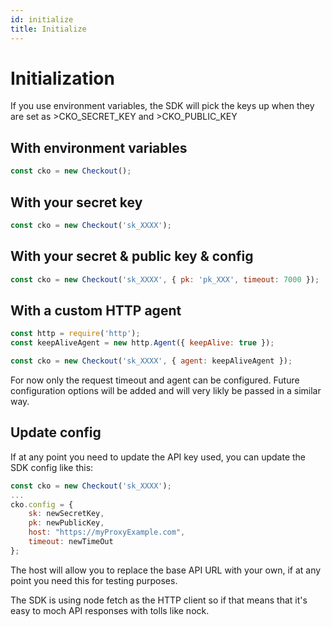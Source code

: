 ```yaml
---
id: initialize
title: Initialize
---
```



# Initialization

<Information type="information">
	If you use environment variables, the SDK will pick the keys up when they are set as >CKO_SECRET_KEY and
	>CKO_PUBLIC_KEY
</Information>

## With environment variables

```js
const cko = new Checkout();
```

## With your secret key

```js
const cko = new Checkout('sk_XXXX');
```

## With your secret & public key & config

```js
const cko = new Checkout('sk_XXXX', { pk: 'pk_XXX', timeout: 7000 });
```

## With a custom HTTP agent

```js
const http = require('http');
const keepAliveAgent = new http.Agent({ keepAlive: true });

const cko = new Checkout('sk_XXXX', { agent: keepAliveAgent });
```

For now only the request timeout and agent can be configured. Future configuration options will be added and will very likly be passed in a similar way.

## Update config

If at any point you need to update the API key used, you can update the SDK config like this:

```js
const cko = new Checkout('sk_XXXX');
...
cko.config = {
    sk: newSecretKey,
    pk: newPublicKey,
    host: "https://myProxyExample.com",
    timeout: newTimeOut
};
```

The host will allow you to replace the base API URL with your own, if at any point you need this for testing purposes.

The SDK is using <Link to="https://github.com/node-fetch/node-fetch">node fetch</Link> as the HTTP client so if that means that it's easy to moch API responses with tolls like <Link to="https://github.com/nock/nock">nock</Link>.
